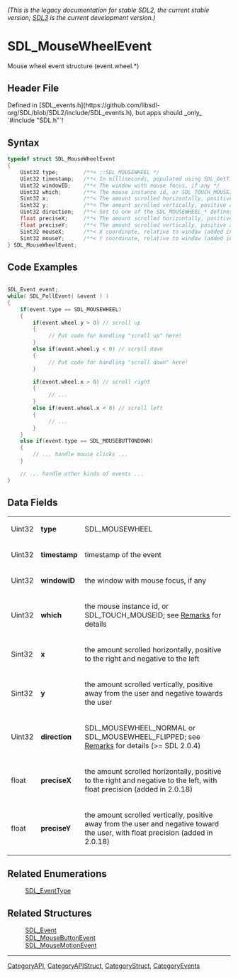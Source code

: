 ====== (This is the legacy documentation for stable SDL2, the current stable version; [https://wiki.libsdl.org/SDL3/ SDL3] is the current development version.) ======
= SDL_MouseWheelEvent =

Mouse wheel event structure (event.wheel.*)

== Header File ==

Defined in [SDL_events.h](https://github.com/libsdl-org/SDL/blob/SDL2/include/SDL_events.h), but apps should _only_ `#include "SDL.h"`!

== Syntax ==

<syntaxhighlight lang='c'>
typedef struct SDL_MouseWheelEvent
{
    Uint32 type;        /**< ::SDL_MOUSEWHEEL */
    Uint32 timestamp;   /**< In milliseconds, populated using SDL_GetTicks() */
    Uint32 windowID;    /**< The window with mouse focus, if any */
    Uint32 which;       /**< The mouse instance id, or SDL_TOUCH_MOUSEID */
    Sint32 x;           /**< The amount scrolled horizontally, positive to the right and negative to the left */
    Sint32 y;           /**< The amount scrolled vertically, positive away from the user and negative toward the user */
    Uint32 direction;   /**< Set to one of the SDL_MOUSEWHEEL_* defines. When FLIPPED the values in X and Y will be opposite. Multiply by -1 to change them back */
    float preciseX;     /**< The amount scrolled horizontally, positive to the right and negative to the left, with float precision (added in 2.0.18) */
    float preciseY;     /**< The amount scrolled vertically, positive away from the user and negative toward the user, with float precision (added in 2.0.18) */
    Sint32 mouseX;      /**< X coordinate, relative to window (added in 2.26.0) */
    Sint32 mouseY;      /**< Y coordinate, relative to window (added in 2.26.0) */
} SDL_MouseWheelEvent;</syntaxhighlight>

== Code Examples ==

<syntaxhighlight lang='c++'>

SDL_Event event;
while( SDL_PollEvent( &event ) )
{
    if(event.type == SDL_MOUSEWHEEL)
    {
        if(event.wheel.y > 0) // scroll up
        {
             // Put code for handling "scroll up" here!
        }
        else if(event.wheel.y < 0) // scroll down
        {
             // Put code for handling "scroll down" here!
        }

        if(event.wheel.x > 0) // scroll right
        {
             // ...
        }
        else if(event.wheel.x < 0) // scroll left
        {
             // ...
        }
    }
    else if(event.type == SDL_MOUSEBUTTONDOWN)
    {
        // ... handle mouse clicks ...
    }

    // ... handle other kinds of events ...
}
</syntaxhighlight>

== Data Fields ==

{|
|Uint32
|'''type'''
|SDL_MOUSEWHEEL
|-
|Uint32
|'''timestamp'''
|timestamp of the event
|-
|Uint32
|'''windowID'''
|the window with mouse focus, if any
|-
|Uint32
|'''which'''
|the mouse instance id, or SDL_TOUCH_MOUSEID; see [[#Remarks|Remarks]] for details
|-
|Sint32
|'''x'''
|the amount scrolled horizontally, positive to the right and negative to the left
|-
|Sint32
|'''y'''
|the amount scrolled vertically, positive away from the user and negative towards the user
|-
|Uint32
|'''direction'''
|SDL_MOUSEWHEEL_NORMAL or SDL_MOUSEWHEEL_FLIPPED; see [[#Remarks|Remarks]] for details (>= SDL 2.0.4)
|-
|float
|'''preciseX'''
|the amount scrolled horizontally, positive to the right and negative to the left, with float precision (added in 2.0.18)
|-
|float
|'''preciseY'''
|the amount scrolled vertically, positive away from the user and negative toward the user, with float precision (added in 2.0.18)
|}

== Related Enumerations ==

:[[SDL_EventType]]

== Related Structures ==

:[[SDL_Event]]
:[[SDL_MouseButtonEvent]]
:[[SDL_MouseMotionEvent]]

----
[[CategoryAPI]], [[CategoryAPIStruct]], [[CategoryStruct]], [[CategoryEvents]]


